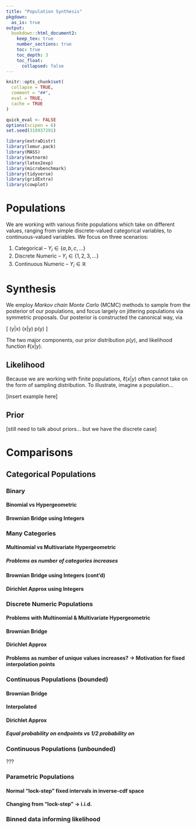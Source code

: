 ```yaml
---
title: "Population Synthesis"
pkgdown:
  as_is: true
output:
  bookdown::html_document2:
    keep_tex: true
    number_sections: true
    toc: true
    toc_depth: 3
    toc_float:
      collapsed: false
---
```


```r
knitr::opts_chunk$set(
  collapse = TRUE,
  comment = "##",
  eval = TRUE,
  cache = TRUE
)

quick_eval <- FALSE
options(scipen = 6)
set.seed(318937291)
```

```r
library(extraDistr)
library(lemur.pack)
library(MASS)
library(mvtnorm)
library(latex2exp)
library(microbenchmark)
library(tidyverse)
library(gridExtra)
library(cowplot)
```

# Populations

We are working with various finite populations which take on different values, ranging from simple discrete-valued categorical variables, to continuous-valued variables. We focus on three scenarios:

(1) Categorical -- $Y_i \in \{a, b, c, \dots\}$
(2) Discrete Numeric -- $Y_i \in \{1, 2, 3, \dots\}$
(3) Continuous Numeric -- $Y_i \in \mathbb{R}$

# Synthesis

We employ *Markov chain Monte Carlo* (MCMC) methods to sample from the posterior of our populations, and focus largely on jittering populations via symmetric proposals. Our posterior is constructed the canonical way, via

\[
\pi(y|x) \propto \ell(x|y) p(y)
\]

The two major components, our prior distribution $p(y)$, and likelihood function $\ell(x|y)$.

## Likelihood

Because we are working with finite populations, $\ell(x|y)$ often cannot take on the form of sampling distribution. To illustrate, imagine a population...

[insert example here]

## Prior

[still need to talk about priors... but we have the discrete case]




# Comparisons

## Categorical Populations

### Binary

#### Binomial vs Hypergeometric

#### Brownian Bridge using Integers

### Many Categories

#### Multinomial vs Multivariate Hypergeometric

##### Problems as number of categories increases

#### Brownian Bridge using Integers (cont'd)

#### Dirichlet Approx using Integers

### Discrete Numeric Populations

#### Problems with Multinomial & Multivariate Hypergeometric

#### Brownian Bridge

#### Dirichlet Approx

#### Problems as number of unique values increases? -> Motivation for fixed interpolation points

### Continuous Populations (bounded)

#### Brownian Bridge

#### Interpolated

#### Dirichlet Approx

##### Equal probability on endpoints vs 1/2 probability on 

### Continuous Populations (unbounded)

???

### Parametric Populations

#### Normal "lock-step" fixed intervals in inverse-cdf space

#### Changing from "lock-step" -> i.i.d.

### Binned data informing likelihood




